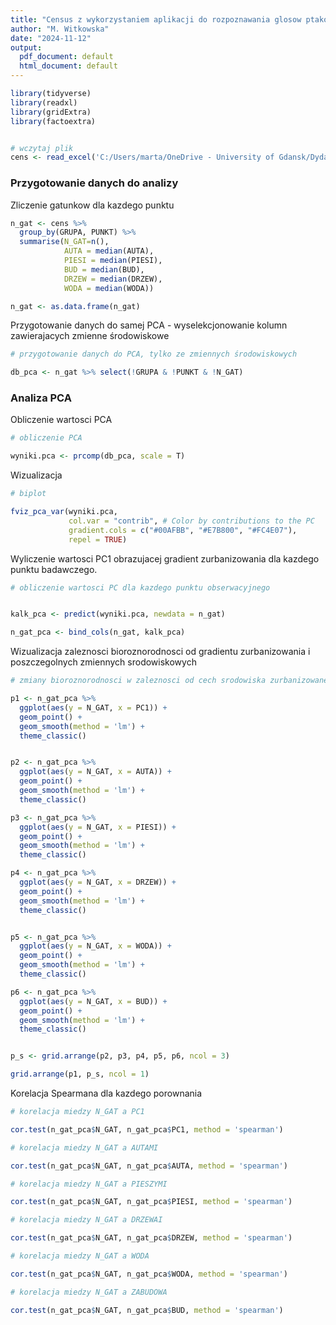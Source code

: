 ```yaml
---
title: "Census z wykorzystaniem aplikacji do rozpoznawania glosow ptakow"
author: "M. Witkowska"
date: "2024-11-12"
output:
  pdf_document: default
  html_document: default
---
```



```r
library(tidyverse)
library(readxl)
library(gridExtra)
library(factoextra)


# wczytaj plik
cens <- read_excel('C:/Users/marta/OneDrive - University of Gdansk/Dydaktyka/Ekologia zwierząt/Animal-Ecology-Lab/Census_MainDB.xlsx')


```

### Przygotowanie danych do analizy

Zliczenie gatunkow dla kazdego punktu

```r

n_gat <- cens %>% 
  group_by(GRUPA, PUNKT) %>% 
  summarise(N_GAT=n(),
            AUTA = median(AUTA),
            PIESI = median(PIESI),
            BUD = median(BUD),
            DRZEW = median(DRZEW),
            WODA = median(WODA))

n_gat <- as.data.frame(n_gat)

```

Przygotowanie danych do samej PCA - wyselekcjonowanie kolumn zawierajacych zmienne środowiskowe

```r

# przygotowanie danych do PCA, tylko ze zmiennych środowiskowych

db_pca <- n_gat %>% select(!GRUPA & !PUNKT & !N_GAT)


```

### Analiza PCA

Obliczenie wartosci PCA

```r
# obliczenie PCA

wyniki.pca <- prcomp(db_pca, scale = T)

```


Wizualizacja 

```r
# biplot

fviz_pca_var(wyniki.pca,
             col.var = "contrib", # Color by contributions to the PC
             gradient.cols = c("#00AFBB", "#E7B800", "#FC4E07"),
             repel = TRUE)

```

Wyliczenie wartosci PC1 obrazujacej gradient zurbanizowania dla kazdego punktu badawczego.

```r

# obliczenie wartosci PC dla kazdego punktu obserwacyjnego


kalk_pca <- predict(wyniki.pca, newdata = n_gat)

n_gat_pca <- bind_cols(n_gat, kalk_pca)

```


Wizualizacja zaleznosci bioroznorodnosci od gradientu zurbanizowania i poszczegolnych zmiennych srodowiskowych

```r

# zmiany bioroznorodnosci w zaleznosci od cech srodowiska zurbanizowanego

p1 <- n_gat_pca %>% 
  ggplot(aes(y = N_GAT, x = PC1)) + 
  geom_point() +
  geom_smooth(method = 'lm') +
  theme_classic()


p2 <- n_gat_pca %>% 
  ggplot(aes(y = N_GAT, x = AUTA)) + 
  geom_point() +
  geom_smooth(method = 'lm') +
  theme_classic()

p3 <- n_gat_pca %>% 
  ggplot(aes(y = N_GAT, x = PIESI)) + 
  geom_point() +
  geom_smooth(method = 'lm') +
  theme_classic()

p4 <- n_gat_pca %>% 
  ggplot(aes(y = N_GAT, x = DRZEW)) + 
  geom_point() +
  geom_smooth(method = 'lm') +
  theme_classic()


p5 <- n_gat_pca %>% 
  ggplot(aes(y = N_GAT, x = WODA)) + 
  geom_point() +
  geom_smooth(method = 'lm') +
  theme_classic()

p6 <- n_gat_pca %>% 
  ggplot(aes(y = N_GAT, x = BUD)) + 
  geom_point() +
  geom_smooth(method = 'lm') +
  theme_classic()


p_s <- grid.arrange(p2, p3, p4, p5, p6, ncol = 3)


```



```r

grid.arrange(p1, p_s, ncol = 1)


```

Korelacja Spearmana dla kazdego porownania

```r

# korelacja miedzy N_GAT a PC1

cor.test(n_gat_pca$N_GAT, n_gat_pca$PC1, method = 'spearman')

# korelacja miedzy N_GAT a AUTAMI

cor.test(n_gat_pca$N_GAT, n_gat_pca$AUTA, method = 'spearman')

# korelacja miedzy N_GAT a PIESZYMI

cor.test(n_gat_pca$N_GAT, n_gat_pca$PIESI, method = 'spearman')

# korelacja miedzy N_GAT a DRZEWAI

cor.test(n_gat_pca$N_GAT, n_gat_pca$DRZEW, method = 'spearman')

# korelacja miedzy N_GAT a WODA

cor.test(n_gat_pca$N_GAT, n_gat_pca$WODA, method = 'spearman')

# korelacja miedzy N_GAT a ZABUDOWA

cor.test(n_gat_pca$N_GAT, n_gat_pca$BUD, method = 'spearman')

```





